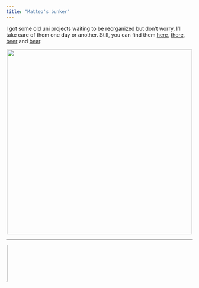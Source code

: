 ```yaml
---
title: "Matteo's bunker"
---
```





I got some old uni projects waiting to be reorganized but don't worry, I'll take care of them one day or another. Still, you can find them [here](https://github.com/MatteoGiorgi/interprete_funzionale), [there](https://github.com/MatteoGiorgi/graph), [beer](https://github.com/MatteoGiorgi/membox) and [bear](https://github.com/MatteoGiorgi/sparse).

<p align="center">
  <img width="500" src="assets/candy.png"/>
</p>

---

<marquee behavior="scroll" direction="right"><img src="assets/run.gif" width="100" alt="me"/></marquee>

